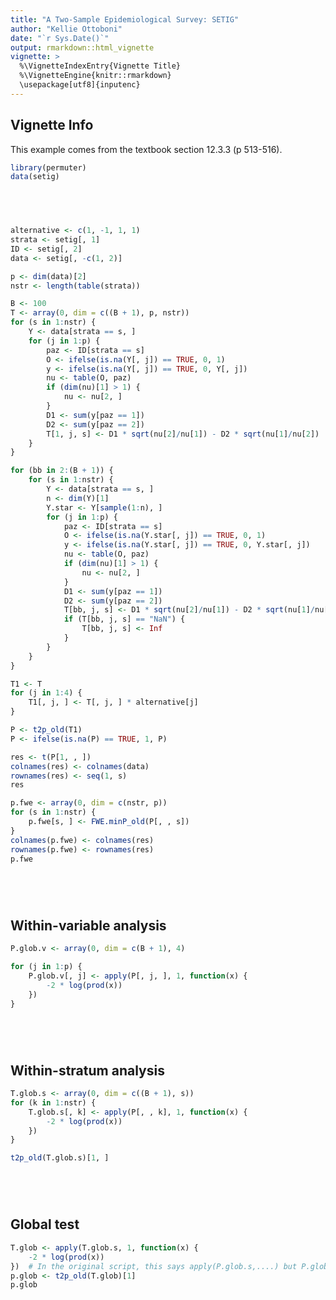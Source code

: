 ```yaml
---
title: "A Two-Sample Epidemiological Survey: SETIG"
author: "Kellie Ottoboni"
date: "`r Sys.Date()`"
output: rmarkdown::html_vignette
vignette: >
  %\VignetteIndexEntry{Vignette Title}
  %\VignetteEngine{knitr::rmarkdown}
  \usepackage[utf8]{inputenc}
---
```



## Vignette Info

This example comes from the textbook section 12.3.3 (p 513-516).

```r
library(permuter)
data(setig)



 


```

```r
alternative <- c(1, -1, 1, 1)
strata <- setig[, 1]
ID <- setig[, 2]
data <- setig[, -c(1, 2)]

p <- dim(data)[2]
nstr <- length(table(strata))

B <- 100
T <- array(0, dim = c((B + 1), p, nstr))
for (s in 1:nstr) {
    Y <- data[strata == s, ]
    for (j in 1:p) {
        paz <- ID[strata == s]
        O <- ifelse(is.na(Y[, j]) == TRUE, 0, 1)
        y <- ifelse(is.na(Y[, j]) == TRUE, 0, Y[, j])
        nu <- table(O, paz)
        if (dim(nu)[1] > 1) {
            nu <- nu[2, ]
        }
        D1 <- sum(y[paz == 1])
        D2 <- sum(y[paz == 2])
        T[1, j, s] <- D1 * sqrt(nu[2]/nu[1]) - D2 * sqrt(nu[1]/nu[2])
    }
}

for (bb in 2:(B + 1)) {
    for (s in 1:nstr) {
        Y <- data[strata == s, ]
        n <- dim(Y)[1]
        Y.star <- Y[sample(1:n), ]
        for (j in 1:p) {
            paz <- ID[strata == s]
            O <- ifelse(is.na(Y.star[, j]) == TRUE, 0, 1)
            y <- ifelse(is.na(Y.star[, j]) == TRUE, 0, Y.star[, j])
            nu <- table(O, paz)
            if (dim(nu)[1] > 1) {
                nu <- nu[2, ]
            }
            D1 <- sum(y[paz == 1])
            D2 <- sum(y[paz == 2])
            T[bb, j, s] <- D1 * sqrt(nu[2]/nu[1]) - D2 * sqrt(nu[1]/nu[2])
            if (T[bb, j, s] == "NaN") {
                T[bb, j, s] <- Inf
            }
        }
    }
}

T1 <- T
for (j in 1:4) {
    T1[, j, ] <- T[, j, ] * alternative[j]
}

P <- t2p_old(T1)
P <- ifelse(is.na(P) == TRUE, 1, P)

res <- t(P[1, , ])
colnames(res) <- colnames(data)
rownames(res) <- seq(1, s)
res

p.fwe <- array(0, dim = c(nstr, p))
for (s in 1:nstr) {
    p.fwe[s, ] <- FWE.minP_old(P[, , s])
}
colnames(p.fwe) <- colnames(res)
rownames(p.fwe) <- rownames(res)
p.fwe



 


```

## Within-variable analysis
```r
P.glob.v <- array(0, dim = c(B + 1), 4)

for (j in 1:p) {
    P.glob.v[, j] <- apply(P[, j, ], 1, function(x) {
        -2 * log(prod(x))
    })
}



 


```

## Within-stratum analysis
```r
T.glob.s <- array(0, dim = c((B + 1), s))
for (k in 1:nstr) {
    T.glob.s[, k] <- apply(P[, , k], 1, function(x) {
        -2 * log(prod(x))
    })
}

t2p_old(T.glob.s)[1, ]



 


```

## Global test
```r
T.glob <- apply(T.glob.s, 1, function(x) {
    -2 * log(prod(x))
})  # In the original script, this says apply(P.glob.s,....) but P.glob.s does not exist
p.glob <- t2p_old(T.glob)[1]
p.glob



 


```